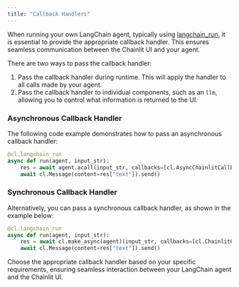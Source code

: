 ```yaml
---
title: "Callback Handlers"
---
```


When running your own LangChain agent, typically using [langchain_run](/api-reference/langchain/langchain-run), it is essential to provide the appropriate callback handler. This ensures seamless communication between the Chainlit UI and your agent.

There are two ways to pass the callback handler:

1. Pass the callback handler during runtime. This will apply the handler to all calls made by your agent.
2. Pass the callback handler to individual components, such as an `llm`, allowing you to control what information is returned to the UI.

### Asynchronous Callback Handler

The following code example demonstrates how to pass an asynchronous callback handler:

```python
@cl.langchain_run
async def run(agent, input_str):
    res = await agent.acall(input_str, callbacks=[cl.AsyncChainlitCallbackHandler()])
    await cl.Message(content=res["text"]).send()
```

### Synchronous Callback Handler

Alternatively, you can pass a synchronous callback handler, as shown in the example below:

```python
@cl.langchain_run
async def run(agent, input_str):
    res = await cl.make_async(agent)(input_str, callbacks=[cl.ChainlitCallbackHandler()])
    await cl.Message(content=res["text"]).send()
```

Choose the appropriate callback handler based on your specific requirements, ensuring seamless interaction between your LangChain agent and the Chainlit UI.
